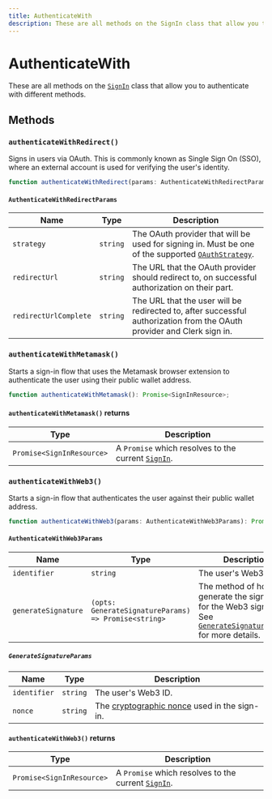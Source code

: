 ```yaml
---
title: AuthenticateWith
description: These are all methods on the SignIn class that allow you to authenticate with different methods.
---
```


# AuthenticateWith

These are all methods on the [`SignIn`][signin-ref] class that allow you to authenticate with different methods.

## Methods

### `authenticateWithRedirect()`

Signs in users via OAuth. This is commonly known as Single Sign On (SSO), where an external account is used for verifying the user's identity.

```typescript
function authenticateWithRedirect(params: AuthenticateWithRedirectParams): Promise<void>;
```

#### `AuthenticateWithRedirectParams`

| Name | Type | Description |
| --- | --- | --- |
| `strategy` | `string` | The OAuth provider that will be used for signing in. Must be one of the supported [`OAuthStrategy`](/docs/references/javascript/types/oauth-strategy). |
| `redirectUrl` | `string` | The URL that the OAuth provider should redirect to, on successful authorization on their part. |
| `redirectUrlComplete` | `string` | The URL that the user will be redirected to, after successful authorization from the OAuth provider and Clerk sign in. |

### `authenticateWithMetamask()`

Starts a sign-in flow that uses the Metamask browser extension to authenticate the user using their public wallet address.

```typescript
function authenticateWithMetamask(): Promise<SignInResource>;
```

#### `authenticateWithMetamask()` returns

| Type | Description |
| --- | --- |
| `Promise<SignInResource>` | A `Promise` which resolves to the current [`SignIn`][signin-ref]. |

### `authenticateWithWeb3()`

Starts a sign-in flow that authenticates the user against their public wallet address.

```typescript
function authenticateWithWeb3(params: AuthenticateWithWeb3Params): Promise<SignInResource>;
```

#### `AuthenticateWithWeb3Params`

| Name | Type | Description |
| --- | --- | --- |
| `identifier` | `string` | The user's Web3 ID. |
| `generateSignature` | `(opts: GenerateSignatureParams) => Promise<string>` | The method of how to generate the signature for the Web3 sign-in. See [`GenerateSignatureParams`](#generate-signature-params) for more details. |

##### `GenerateSignatureParams`

| Name | Type | Description |
| --- | --- | --- |
| `identifier` | `string` | The user's Web3 ID. |
| `nonce` | `string` | The [cryptographic nonce](https://en.wikipedia.org/wiki/Cryptographic_nonce) used in the sign-in. |

#### `authenticateWithWeb3()` returns

| Type | Description |
| --- | --- |
| `Promise<SignInResource>` | A `Promise` which resolves to the current [`SignIn`][signin-ref]. |

[signin-ref]: /docs/references/javascript/sign-in/sign-in